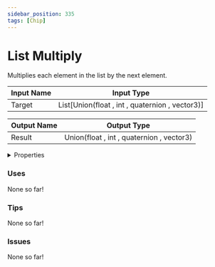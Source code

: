 ```yaml
---
sidebar_position: 335
tags: [Chip]
---
```


# List Multiply

Multiplies each element in the list by the next element.




<EsbSvg />

| Input Name | Input Type |
|-----------|-----------|
| Target | List[Union(float , int , quaternion , vector3)] |

| Output Name | Output Type |
|-----------|-----------|
| Result | Union(float , int , quaternion , vector3) |


<details>
  <summary>Properties</summary>
  <div>
    <div>
    <table>
      <thead>
        <tr>
          <th>Is beta required?</th>
          <th>❌</th>
        </tr>
        <tr>
          <th>Is this chip a trolling risk?</th>
          <th>❌</th>
        </tr>
        <tr>
          <th>Chip UUID</th>
          <th>585aebe5-5df3-423a-8bc4-66b4e2b8bc5b</th>
        </tr>
      </thead>
    </table>
    </div>
  </div>
</details>

### Uses

None so far!

### Tips

None so far!

### Issues

None so far!
